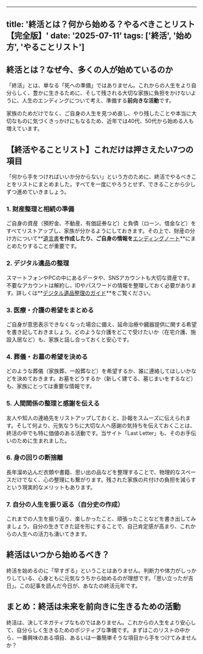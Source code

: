
---
title: '終活とは？何から始める？やるべきことリスト【完全版】'
date: '2025-07-11'
tags: ['終活', '始め方', 'やることリスト']
---

## 終活とは？なぜ今、多くの人が始めているのか

「終活」とは、単なる「死への準備」ではありません。これからの人生をより自分らしく、豊かに生きるために、そして残される大切な家族に負担をかけないように、人生のエンディングについて考え、準備する**前向きな活動**です。

家族のためだけでなく、ご自身の人生を見つめ直し、やり残したことや本当に大切なものに気づくきっかけにもなるため、近年では40代、50代から始める人も増えています。

## 【終活やることリスト】これだけは押さえたい7つの項目

「何から手をつければいいか分からない」という方のために、終活でやるべきことをリストにまとめました。すべてを一度にやろうとせず、できることから少しずつ進めていきましょう。

### 1. 財産整理と相続の準備

ご自身の資産（預貯金、不動産、有価証券など）と負債（ローン、借金など）をすべてリストアップし、家族が分かるようにしておきます。その上で、財産の分け方について**[遺言書](/articles/will-and-testament-guide)**を作成したり、ご自身の情報を**[エンディングノート](/articles/ending-note-guide)**にまとめたりすることが重要です。

### 2. デジタル遺品の整理

スマートフォンやPCの中にあるデータや、SNSアカウントも大切な資産です。不要なアカウントは解約し、IDやパスワードの情報を整理しておく必要があります。詳しくは**[デジタル遺品整理のガイド](/articles/digital-legacy-management-guide)**をご覧ください。

### 3. 医療・介護の希望をまとめる

ご自身が意思表示できなくなった場合に備え、延命治療や臓器提供に関する希望を書き記しておきましょう。どのような介護をどこで受けたいか（在宅介護、施設入居など）も、家族と話し合っておくと安心です。

### 4. 葬儀・お墓の希望を決める

どのような葬儀（家族葬、一般葬など）を希望するか、誰に連絡してほしいかなどを決めておきます。お墓をどうするか（新しく建てる、墓じまいをするなど）も、家族にとっては重要な情報です。

### 5. 人間関係の整理と感謝を伝える

友人や知人の連絡先をリストアップしておくと、訃報をスムーズに伝えられます。そして何より、元気なうちに大切な人へ感謝の気持ちを伝えておくことは、終活の中でも特に価値のある活動です。当サイト「Last Letter」も、そのお手伝いのために生まれました。

### 6. 身の回りの断捨離

長年溜め込んだ衣類や書籍、思い出の品などを整理することで、物理的なスペースだけでなく、心の整理にも繋がります。残された家族の片付けの負担を減らすという現実的なメリットもあります。

### 7. 自分の人生を振り返る（自分史の作成）

これまでの人生を振り返り、楽しかったこと、頑張ったことなどを書き出してみましょう。自分の生きてきた証を形にすることで、自己肯定感が高まり、これからの人生への活力も湧いてきます。

## 終活はいつから始めるべき？

終活を始めるのに「早すぎる」ということはありません。判断力や体力がしっかりしている、心身ともに元気なうちから始めるのが理想です。「思い立ったが吉日」。この記事を読んだ今日が、あなたの終活元年です。

## まとめ：終活は未来を前向きに生きるための活動

終活は、決してネガティブなものではありません。これからの人生をより安心して、自分らしく生きるためのポジティブな準備です。まずはこのリストの中から、一番興味のある項目、あるいは一番簡単そうな項目から手をつけてみませんか？
